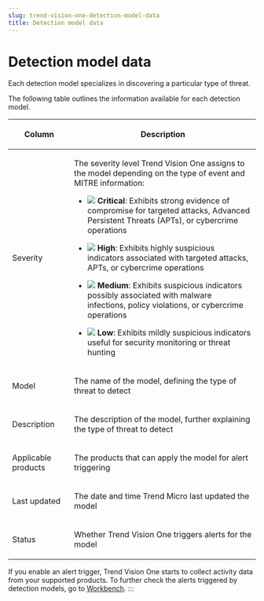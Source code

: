 ```yaml
---
slug: trend-vision-one-detection-model-data
title: Detection model data
---
```

# Detection model data

Each detection model specializes in discovering a particular type of threat.

The following table outlines the information available for each detection model.

<table>
<colgroup>
<col style="width: 25%" />
<col style="width: 75%" />
</colgroup>
<thead>
<tr>
<th><p>Column</p></th>
<th><p>Description</p></th>
</tr>
</thead>
<tbody>
<tr>
<td><p>Severity</p></td>
<td><p>The severity level Trend Vision One assigns to the model depending on the type of event and MITRE information:</p>
<ul>
<li><p><img src="./images/model_severity_critical=GUID-5E6F28D2-EB89-437D-96B7-41EF802ABF2C=1=en-us=Low.webp" /> <strong>Critical</strong>: Exhibits strong evidence of compromise for targeted attacks, Advanced Persistent Threats (APTs), or cybercrime operations</p></li>
<li><p><img src="./images/model_severity_high=GUID-9798A05B-B343-40D3-8E69-5855B30FC1F7=1=en-us=Low.webp" /> <strong>High</strong>: Exhibits highly suspicious indicators associated with targeted attacks, APTs, or cybercrime operations</p></li>
<li><p><img src="./images/model_severity_medium=GUID-0C89A6A7-0CA7-4A54-8151-2E2B221396D1=1=en-us=Low.webp" /> <strong>Medium</strong>: Exhibits suspicious indicators possibly associated with malware infections, policy violations, or cybercrime operations</p></li>
<li><p><img src="./images/model_severity_low=GUID-7B6FE133-F868-4AAE-8494-17D690ABE473=1=en-us=Low.webp" /> <strong>Low</strong>: Exhibits mildly suspicious indicators useful for security monitoring or threat hunting</p></li>
</ul></td>
</tr>
<tr>
<td><p>Model</p></td>
<td><p>The name of the model, defining the type of threat to detect</p></td>
</tr>
<tr>
<td><p>Description</p></td>
<td><p>The description of the model, further explaining the type of threat to detect</p></td>
</tr>
<tr>
<td><p>Applicable products</p></td>
<td><p>The products that can apply the model for alert triggering</p></td>
</tr>
<tr>
<td><p>Last updated</p></td>
<td><p>The date and time Trend Micro last updated the model</p></td>
</tr>
<tr>
<td><p>Status</p></td>
<td><p>Whether Trend Vision One triggers alerts for the model</p></td>
</tr>
</tbody>
</table>

If you enable an alert trigger, Trend Vision One starts to collect activity data from your supported products. To further check the alerts triggered by detection models, go to [Workbench](workbench.mdx).
:::
